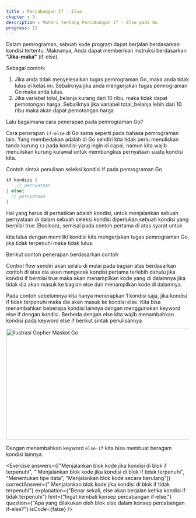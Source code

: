 ```yaml
---
title : Percabangan If - Else
chapter : 3
description : Materi tentang Percabangan If - Else pada Go
progress: 13
---
```


Dalam pemrograman, sebuah kode program dapat berjalan berdasarkan 
kondisi tertentu. Maknanya, Anda dapat memberikan instruksi berdasarkan 
**"Jika-maka"** (if-else).

Sebagai contoh:

1. Jika anda tidak menyelesaikan tugas pemrograman Go, maka 
  anda tidak lulus di kelas ini. Sebaliknya jika anda mengerjakan tugas 
  pemrograman Go maka anda lulus.
2. Jika variabel total_belanja kurang dari 10 ribu, maka tidak dapat 
  pemotongan harga. Sebaliknya jika variabel total_belanja lebih dari 
  10 ribu maka akan dapat pemotongan harga
  
Lalu bagaimana cara penerapan pada pemrograman Go?

Cara penerapan `if-else` di Go sama seperti pada bahasa pemrograman 
lain. Yang membedakan adalah di Go sendiri kita tidak perlu 
menuliskan tanda kurung `()` pada kondisi yang ingin di capai, namun kita 
wajib menuliskan kurung kurawal untuk membungkus pernyataan suatu 
kondisi kita.

Contoh sintak penulisan seleksi kondisi if pada pemrograman Go

```go showLineNumbers {1,3}
if kondisi {
    // pernyataan
} else{
  // pernyataan
}
```

Hal yang harus di perhatikan adalah kondisi, untuk menjalankan sebuah 
pernyataan di dalam sebuah seleksi kondisi diperlukan sebuah kondisi yang 
bernilai true (Boolean), semisal pada contoh pertama di atas syarat untuk

kita lulus dengan memiliki kondisi kita mengerjakan tugas pemrograman 
Go, jika tidak terpenuhi maka tidak lulus. 

Berikut contoh penerapan berdasarkan contoh

<NavCompiler src="https://goplay.tools/snippet/XzxvWMhm8LA" />

Control flow sendiri akan selalu di mulai pada bagian atas berdasarkan 
contoh di atas dia akan mengecek kondisi pertama terlebih dahulu jika 
kondisi if bernilai true maka akan menampilkan kode yang di dalamnya jika 
tidak dia akan masuk ke bagian else dan menampilkan kode di dalamnya.

Pada contoh sebelumnya kita hanya menerapkan 1 kondisi saja, jika kondisi 
if tidak terpenuhi maka dia akan masuk ke kondisi else. Kita bisa 
menambahkan beberapa kondisi lainnya dengan menggunakan keyword 
else if dengan kondisi. Berbeda dengan else kita wajib menambahkan 
kondisi pada keyword else if berikut sintak penulisannya

<Image
  src="/content/bab-3-4.webp"
  width="618"
  height="304"
  alt="Ilustrasi Gopher Maskot Go"
/>

Dengan menambahkan keyword `else-if` kita bisa membuat beragam 
kondisi lainnya.

<Exercise 
  answers={["Menjalankan blok kode jika kondisi di blok if terpenuhi", " Menjalankan blok kode jika kondisi di blok if tidak terpenuhi", "Menentukan tipe data", "Menjalankan blok kode secara berulang"]}
  correctAnswer={" Menjalankan blok kode jika kondisi di blok if tidak terpenuhi"}
  explanation={"Benar sekali, else akan berjalan ketika kondisi if tidak terpenuhi"}
  hint={"Ingat kembali konsep percabangan if-else."}
  question={"Apa yang dilakukan oleh blok else dalam konsep percabangan if-else?"}
  isCode={false}
/>

